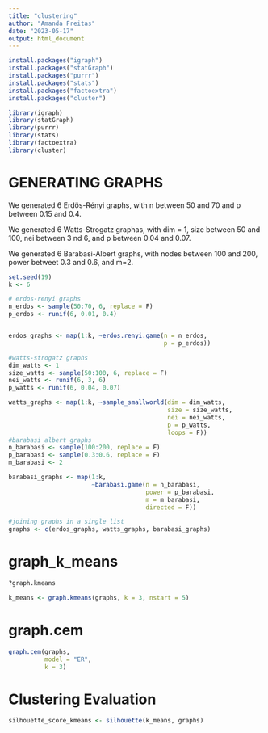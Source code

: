 ```yaml
---
title: "clustering"
author: "Amanda Freitas"
date: "2023-05-17"
output: html_document
---
```


```r
install.packages("igraph")
install.packages("statGraph")
install.packages("purrr")
install.packages("stats")
install.packages("factoextra")
install.packages("cluster")
```

```r
library(igraph)
library(statGraph)
library(purrr)
library(stats)
library(factoextra)
library(cluster)
```

# GENERATING GRAPHS

We generated 6 Erdös-Rényi graphs, with n between 50 and 70 and p between 0.15 and 0.4.

We generated 6 Watts-Strogatz graphas, with dim = 1, size between 50 and 100, nei between 3 nd 6, and p between 0.04 and 0.07.

We generated 6 Barabasi-Albert graphs, with nodes between 100 and 200, power betweet 0.3 and 0.6, and m=2.

```r
set.seed(19)
k <- 6

# erdos-renyi graphs
n_erdos <- sample(50:70, 6, replace = F)
p_erdos <- runif(6, 0.01, 0.4)


erdos_graphs <- map(1:k, ~erdos.renyi.game(n = n_erdos,
                                           p = p_erdos))

#watts-strogatz graphs
dim_watts <- 1
size_watts <- sample(50:100, 6, replace = F)
nei_watts <- runif(6, 3, 6)
p_watts <- runif(6, 0.04, 0.07)

watts_graphs <- map(1:k, ~sample_smallworld(dim = dim_watts,
                                            size = size_watts,
                                            nei = nei_watts,
                                            p = p_watts,
                                            loops = F))
#barabasi albert graphs
n_barabasi <- sample(100:200, replace = F)
p_barabasi <- sample(0.3:0.6, replace = F)
m_barabasi <- 2

barabasi_graphs <- map(1:k, 
                       ~barabasi.game(n = n_barabasi,
                                      power = p_barabasi,
                                      m = m_barabasi,
                                      directed = F))

#joining graphs in a single list
graphs <- c(erdos_graphs, watts_graphs, barabasi_graphs)
```


# graph_k_means

```r
?graph.kmeans
```

```r
k_means <- graph.kmeans(graphs, k = 3, nstart = 5)
```

# graph.cem


```r
graph.cem(graphs,
          model = "ER",
          k = 3)
```


# Clustering Evaluation


```r
silhouette_score_kmeans <- silhouette(k_means, graphs)
```


